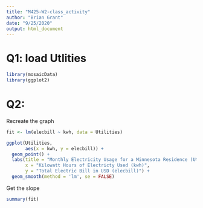 ```yaml
---
title: "M425-W2-class_activity"
author: "Brian Grant"
date: "9/25/2020"
output: html_document
---
```


# Q1: load Utlities
```r
library(mosaicData)
library(ggplot2)
```

# Q2: 

Recreate the graph
```r
fit <- lm(elecbill ~ kwh, data = Utilities)

ggplot(Utilities, 
       aes(x = kwh, y = elecbill)) +
  geom_point() +
  labs(title = "Monthly Electricity Usage for a Minnesota Residence (Utilities",
       x = "Kilowatt Hours of Electricty Used (kwh)",
       y = "Total Electric Bill in USD (elecbill)") +
  geom_smooth(method = 'lm', se = FALSE)
```

Get the slope
```r
summary(fit)
```



